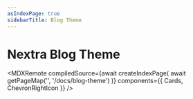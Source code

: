 ```yaml
---
asIndexPage: true
sidebarTitle: Blog Theme
---
```



# Nextra Blog Theme

<MDXRemote
  compiledSource={await createIndexPage(
    await getPageMap('', '/docs/blog-theme')
  )}
  components={{
    Cards,
    ChevronRightIcon
  }}
/>

